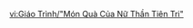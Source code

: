 {{Tutorial
|title    = "Gift of the Goddess of Prophecy"
|subtitle = Gameplay Tutorial
|type     = Event
|icon     = Icon Tutorial Important.png
|about    = Summertide Scales and Tales;"Gift of the Goddess of Prophecy"
|text1    = In the vicinity of Constellation Metropole, you can sometimes see some small toy figures fixed around a Constellation clockwork device. This is a gift from the Goddess of Prophecy to the Metropole, and it can help toy figures who have encountered danger {{Color|#F39000|return to the right track}}...
|image1   = Tutorial Gift of the Goddess of Prophecy 1.png
|text2    = {{Color|#F39000|Attack}} the clockwork device to {{Color|#F39000|gradually rewind}} the surrounding scene.
|image2   = Tutorial Gift of the Goddess of Prophecy 2.png
|text3    = After rewinding, {{Color|#F39000|keep everything still for 2 seconds}}, and the toy figures' fated tracks will begin to move once more...
|image3   = Tutorial Gift of the Goddess of Prophecy 3.png
|text4    = You will find clues in the scene that can {{Color|#F39000|interfere}} with movement.<br>Use this to change the fate of the toy figures!
|image4   = Tutorial Gift of the Goddess of Prophecy 4.png
}}

[[vi:Giáo Trình/"Món Quà Của Nữ Thần Tiên Tri"]]
